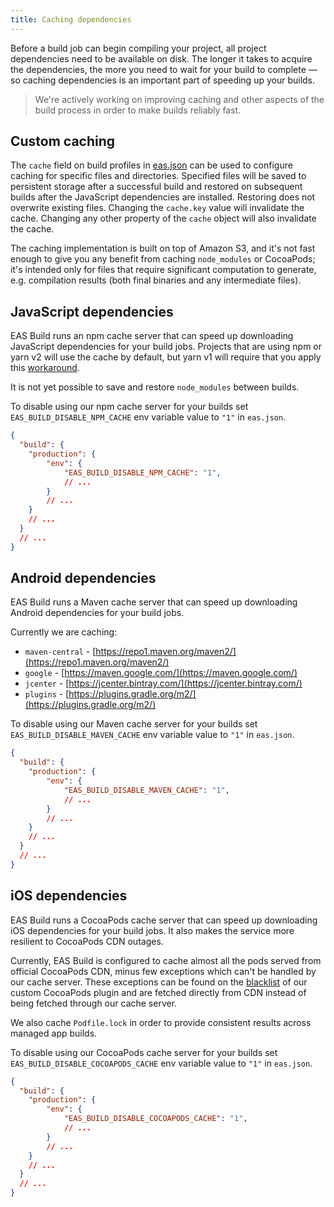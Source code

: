 ```yaml
---
title: Caching dependencies
---
```


Before a build job can begin compiling your project, all project dependencies need to be available on disk. The longer it takes to acquire the dependencies, the more you need to wait for your build to complete &mdash; so caching dependencies is an important part of speeding up your builds.

> We're actively working on improving caching and other aspects of the build process in order to make builds reliably fast.

## Custom caching

The `cache` field on build profiles in [eas.json](../build/eas-json) can be used to configure caching for specific files and directories. Specified files will be saved to persistent storage after a successful build and restored on subsequent builds after the JavaScript dependencies are installed. Restoring does not overwrite existing files. Changing the `cache.key` value will invalidate the cache. Changing any other property of the `cache` object will also invalidate the cache.

The caching implementation is built on top of Amazon S3, and it's not fast enough to give you any benefit from caching `node_modules` or CocoaPods; it's intended only for files that require significant computation to generate, e.g. compilation results (both final binaries and any intermediate files).

## JavaScript dependencies

EAS Build runs an npm cache server that can speed up downloading JavaScript dependencies for your build jobs. Projects that are using npm or yarn v2 will use the cache by default, but yarn v1 will require that you apply this [workaround](how-tos/#using-npm-cache-with-yarn-v1).

It is not yet possible to save and restore `node_modules` between builds.

To disable using our npm cache server for your builds set `EAS_BUILD_DISABLE_NPM_CACHE` env variable value to `"1"` in `eas.json`.

```json
{
  "build": {
    "production": {
        "env": {
            "EAS_BUILD_DISABLE_NPM_CACHE": "1",
            // ...
        }
        // ...
    }
    // ...
  }
  // ...
}
```

## Android dependencies

EAS Build runs a Maven cache server that can speed up downloading Android dependencies for your build jobs.

Currently we are caching:

- `maven-central` - [https://repo1.maven.org/maven2/](https://repo1.maven.org/maven2/)
- `google` - [https://maven.google.com/](https://maven.google.com/)
- `jcenter` - [https://jcenter.bintray.com/](https://jcenter.bintray.com/)
- `plugins` - [https://plugins.gradle.org/m2/](https://plugins.gradle.org/m2/)

To disable using our Maven cache server for your builds set `EAS_BUILD_DISABLE_MAVEN_CACHE` env variable value to `"1"` in `eas.json`.

```json
{
  "build": {
    "production": {
        "env": {
            "EAS_BUILD_DISABLE_MAVEN_CACHE": "1",
            // ...
        }
        // ...
    }
    // ...
  }
  // ...
}
```


## iOS dependencies

EAS Build runs a CocoaPods cache server that can speed up downloading iOS dependencies for your build jobs. It also makes the service more resilient to CocoaPods CDN outages.

Currently, EAS Build is configured to cache almost all the pods served from official CocoaPods CDN, minus few exceptions which can't be handled by our cache server. These exceptions can be found on the [blacklist](https://github.com/expo/eas-build/blob/main/packages/cocoapods-nexus-plugin/lib/cocoapods_plugin.rb#L6) of our custom CocoaPods plugin and are fetched directly from CDN instead of being fetched through our cache server.

We also cache `Podfile.lock` in order to provide consistent results across managed app builds.

To disable using our CocoaPods cache server for your builds set `EAS_BUILD_DISABLE_COCOAPODS_CACHE` env variable value to `"1"` in `eas.json`.

```json
{
  "build": {
    "production": {
        "env": {
            "EAS_BUILD_DISABLE_COCOAPODS_CACHE": "1",
            // ...
        }
        // ...
    }
    // ...
  }
  // ...
}
```

<br />
